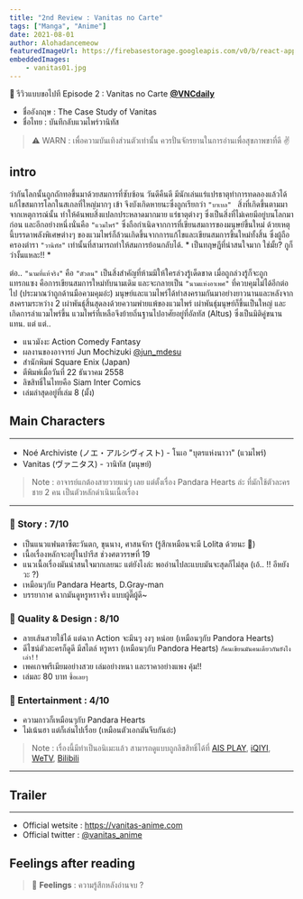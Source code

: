 ```yaml
---
title: "2nd Review : Vanitas no Carte"
tags: ["Manga", "Anime"]
date: 2021-08-01
author: Alohadancemeow
featuredImageUrl: https://firebasestorage.googleapis.com/v0/b/react-app-c5b35.appspot.com/o/vanitas-bg-01.jpg?alt=media&token=e15e0057-4abc-4b27-9804-29ff1eaa2190
embeddedImages:
    - vanitas01.jpg
---
```


<!-- For reaction box -->


📆 รีวิวแบบขอไปที Episode 2 : Vanitas no Carte [**@VNCdaily**](https://twitter.com/vncdaily?lang=en) <br />
- ชื่ออังกฤษ : The Case Study of Vanitas
- ชื่อไทย : บันทึกลับแวมไพร์วานิทัส 

> ⚠️ WARN : เพื่อความบันเทิงส่วนตัวเท่านั้น ควรปั่นจักรยานในการอ่านเพื่อสุขภาพขาที่ดี ✌️

## intro

ว่ากันโลกนั้นถูกถักทอขึ้นมาด้วยสมการที่ซับซ้อน
วันดีคืนดี มีนักเล่นแร่แปรธาตุทำการทดลองแล้วได้แก้ไขสมการโลกในสเกลที่ใหญ่มากๆ เข้า จึงบังเกิดหายนะซึ่งถูกเรียกว่า `"บาเบล" `
สิ่งที่เกิดขึ้นตามมาจากเหตุการณ์นั้น ทำให้ค้นพบสิ่งแปลกประหลาดมากมาย แร่ธาตุต่างๆ ซึ่งเป็นสิ่งที่ไม่เคยมีอยู่บนโลกมาก่อน 
และอีกอย่างหนึ่งนั่นคือ `"แวมไพร์"` ซึ่งถือกำเนิดจากการที่เขียนสมการของมนุษย์ขึ้นใหม่ 
ด้วยเหตุนี้บรรดาพลังพิเศษต่างๆ ของแวมไพร์ก็ล้วนเกิดขึ้นจากการแก้ไขและเขียนสมการขึ้นใหม่ทั้งสิ้น 
ซึ่งผู้ถือครองตำรา `"วานิทัส"` เท่านั้นที่สามารถทำให้สมการย้อนกลับได้. * เป็นทฤษฎีที่น่าสนใจมาก ใช่มั้ย? กูก็ว่างั้นแหละ!! *

ต่อ.. `"นามที่แท้จริง"` คือ `"ตัวตน"` เป็นสิ่งสำคัญที่ห้ามมิให้ใครล่วงรู้เด็ดขาด เมื่อถูกล่วงรู้ก็จะถูกแทรกแซง คือการเขียนสมการใหม่ทับนามเดิม 
และจะกลายเป็น `"นามแห่งอาเพศ"` ที่ควบคุมไม่ได้อีกต่อไป (ประมาณว่าถูกด้านมือควมคุมอ่ะ) 
มนุษย์และแวมไพร์ได้ทำสงครามกันมาอย่างยาวนานและหลังจากสงครามระหว่าง 2 เผ่าพันธุ์สิ้นสุดลงด้วยความพ่ายแพ้ของแวมไพร์ 
เผ่าพันธุ์มนุษย์ก็ขึ้นเป็นใหญ่ และเกิดการล่าแวมไพร์ขึ้น แวมไพร์ที่เหลือจึงย้ายถิ่นฐานไปอาศัยอยู่ที่อัลทัส (Altus) ซึ่งเป็นมิติคู่ขนานแทน. แต่ แต่..

- แนวมังงะ Action Comedy Fantasy 
- ผลงานของอาจารย์ Jun Mochizuki [@jun_mdesu](https://twitter.com/jun_mdesu?ref_src=twsrc%5Egoogle%7Ctwcamp%5Eserp%7Ctwgr%5Eauthor)
- สำนักพิมพ์ Square Enix (Japan)
- ตีพิมพ์เมื่อวันที่ 22 ธันวาคม 2558
- ลิขสิทธิ์ในไทยคือ Siam Inter Comics
- เล่มล่าสุดอยู่ที่เล่ม 8 (มั้ง)

## Main Characters

<GatsbyImage image={props.embedded.image1} />

---

- Noé Archiviste (ノエ・アルシヴィスト) - โนเอ "บุตรแห่งนาวา" (แวมไพร์)
- Vanitas (ヴァニタス) - วานิทัส (มนุษย์)

> Note : อาจารย์แกต้องสายวายแน่ๆ เลย แต่ตั้งเรื่อง Pandara Hearts ล่ะ ที่มักใช้ตัวละครชาย 2 คน เป็นตัวหลักดำเนินเนื้อเรื่อง

---

### 📝 Story : 7/10
- เป็นแนวแฟนตาซีตะวันตก, ขุนนาง, ศาสนจักร (รู้สึกเหมือนจะมี Lolita ด้วยนะ 🦝)
- เนื้อเรื่องหลักจะอยู่ในปารีส ช่วงศตวรรษที่ 19
- แนวเนื้อเรื่องมันน่าสนใจมากเลยนะ แต่ยังไงล่ะ พออ่านไปละแบบมันจะสุดก็ไม่สุด (เอ้.. !! อีหยังวะ ?)
- เหมือนๆกับ Pandara Hearts, D.Gray-man
- บรรยากาศ ฉากมันดูหรูหราจริง แบบผู้ดี๊ผู้ดี~

### 📝 Quality & Design : 8/10
- ลายเส้นสวยใช้ได้ แต่ฉาก Action จะมึนๆ งงๆ หน่อย (เหมือนๆกับ Pandora Hearts)
- ดีไซน์ตัวละครก็ดูดี มีสไตล์ หรูหรา (เหมือนๆกับ Pandora Hearts) `ก็คนเขียนมันคนเดียวกันยังไงเล่า!!`
- เพคเกจพรีเมียมอย่างสวย เล่มอย่างหนา และราคาอย่างแพง คุ้ม!!  
- เล่มละ 80 บาท `ซื้อเลยๆ`

### 📝 Entertainment : 4/10
- ความกาวก็เหมือนๆกับ Pandara Hearts
- ไม่เน้นฮา แต่ก็เล่นไปเรื่อย (เหมือนตัวเอกมันจีบกันอ่ะ)

> Note : เรื่องนี้มีทำเป็นอนิเมะแล้ว สามารถดูแบบถูกลิขสิทธิ์ได้ที่ [AIS PLAY](https://aisplay.ais.co.th/portal/get_section/60dd8ef8cd12c07123a023d8/?fbclid=IwAR1JhX027LTP9yNqnmTNQAOhQJeeNtbIYucWmdRo08sS-xgmQCSjL5PQJq4), 
[iQIYI](https://www.iq.com/play/%E0%B8%9A%E0%B8%B1%E0%B8%99%E0%B8%97%E0%B8%B6%E0%B8%81%E0%B9%81%E0%B8%A7%E0%B8%A1%E0%B9%84%E0%B8%9E%E0%B8%A3%E0%B9%8C%E0%B8%A7%E0%B8%B2%E0%B8%99%E0%B8%B4%E0%B8%97%E0%B8%B1%E0%B8%AA-ct0nxeru14?fbclid=IwAR1qaHz2tX-VVrKlYXaxLkAGaP86dGjkbJSSBB1sHjgFhNl4Mcvcy-OVvMg), 
[WeTV](https://wetv.vip/play/h0xlm50tkpg1u2c/g00399x2opd?fbclid=IwAR189a9M8v8jnksPEw9T5VIem5yqml5aqWcXkxLzAZa6CDjJs1GSbytNQ1M), 
[Bilibili](https://www.biliintl.com/th/play/1011123?fbclid=IwAR07svDkOveatfEem62GrLas_OGmVUfyZT09sHCfyJe3biVBiJ1xnjlccB4)

---

## Trailer
<YouTube youTubeId="S7mL2DI_X9s" />

---

- Official wetsite : https://vanitas-anime.com
- Official twitter : [@vanitas_anime](https://twitter.com/vanitas_anime)

<Divider />
<Divider />

## Feelings after reading

> 🎵 **Feelings** : ความรู้สึกหลังอ่านจบ ?

<Box>
  <RecationBox />
</Box>
<Divider />